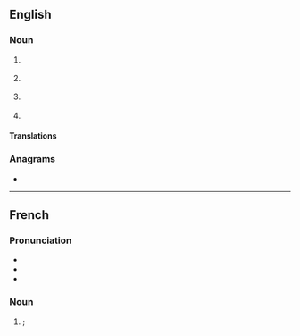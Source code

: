 {{also|pet|pêt|pět|Pet.}}
==English==

===Noun===
{{en-noun|~}}

# {{lb|en|uncountable|organic compound}} {{initialism of|en|polyethylene terephthalate}}
#: {{cot|en|Dacron|Terylene}}
# {{lb|en|countable}} {{acronym of|en|positron emission tomography}}
# {{lb|en|countable|genetics}} {{acronym of|en|paired-end tag}}
# {{lb|en|countable|computing|[[backronym]]}} {{acronym of|en|[[w:Commodore PET|personal electronic transactor]]}}

====Translations====
{{trans-see|polyethylene terephthalate}}

{{trans-see|positron emission tomography}}

===Anagrams===
* {{anagrams|en|a=ept|EPT|PTE|Pte|TPE|Tep|ept}}

{{topics|en|Radioactivity}}

----

==French==

===Pronunciation===
* {{fr-IPA|pé-eu-té}}
* {{audio|fr|LL-Q150 (fra)-Poslovitch-PET.wav|Audio}}
* {{audio|fr|LL-Q150 (fra)-DSwissK-PET.wav|Audio (Switzerland)}}

===Noun===
{{fr-noun|m}}

# {{l|en|PET|gloss=polyethylene terephthalate}}; {{abbreviation of|fr|polyéthylène téréphtalate}}